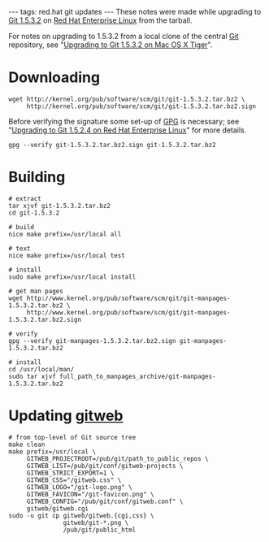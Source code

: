 ---
tags: red.hat git updates
---
These notes were made while upgrading to [[Git 1.5.3.2]] on [[Red Hat Enterprise Linux]] from the tarball.

For notes on upgrading to 1.5.3.2 from a local clone of the central [[Git]] repository, see "[[Upgrading to Git 1.5.3.2 on Mac OS X Tiger]]".

= Downloading =

<pre>wget http://kernel.org/pub/software/scm/git/git-1.5.3.2.tar.bz2 \
     http://kernel.org/pub/software/scm/git/git-1.5.3.2.tar.bz2.sign</pre>

Before verifying the signature some set-up of [[GPG]] is necessary; see "[[Upgrading to Git 1.5.2.4 on Red Hat Enterprise Linux]]" for more details.

<pre>gpg --verify git-1.5.3.2.tar.bz2.sign git-1.5.3.2.tar.bz2</pre>

= Building =

<pre># extract
tar xjvf git-1.5.3.2.tar.bz2
cd git-1.5.3.2

# build
nice make prefix=/usr/local all

# text
nice make prefix=/usr/local test

# install
sudo make prefix=/usr/local install

# get man pages
wget http://www.kernel.org/pub/software/scm/git/git-manpages-1.5.3.2.tar.bz2 \
     http://www.kernel.org/pub/software/scm/git/git-manpages-1.5.3.2.tar.bz2.sign

# verify
gpg --verify git-manpages-1.5.3.2.tar.bz2.sign git-manpages-1.5.3.2.tar.bz2

# install
cd /usr/local/man/
sudo tar xjvf full_path_to_manpages_archive/git-manpages-1.5.3.2.tar.bz2</pre>

= Updating [[gitweb]] =

<pre># from top-level of Git source tree
make clean
make prefix=/usr/local \
     GITWEB_PROJECTROOT=/pub/git/path_to_public_repos \
     GITWEB_LIST=/pub/git/conf/gitweb-projects \
     GITWEB_STRICT_EXPORT=1 \
     GITWEB_CSS="/gitweb.css" \
     GITWEB_LOGO="/git-logo.png" \
     GITWEB_FAVICON="/git-favicon.png" \
     GITWEB_CONFIG="/pub/git/conf/gitweb.conf" \
     gitweb/gitweb.cgi
sudo -u git cp gitweb/gitweb.{cgi,css} \
               gitweb/git-*.png \
               /pub/git/public_html</pre>
